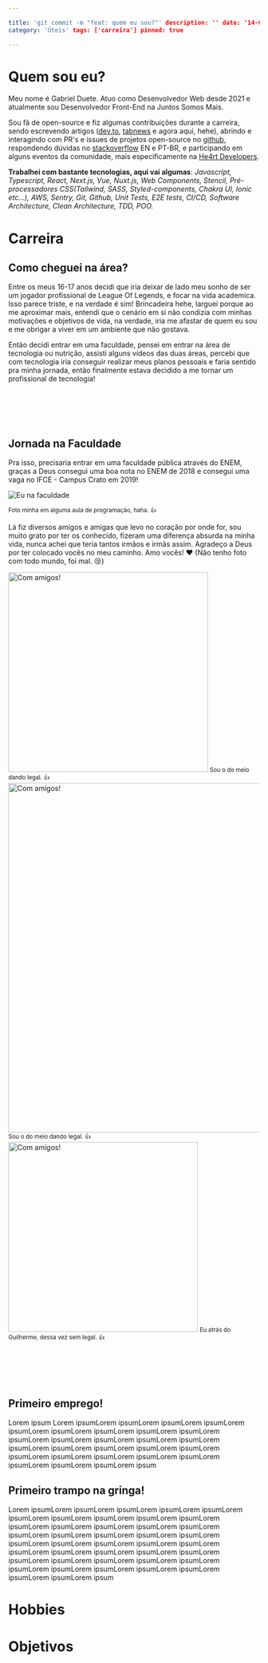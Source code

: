 ```yaml
---

title: 'git commit -m "feat: quem eu sou?"' description: '' date: '14-07-2025'
category: 'Úteis' tags: ['carreira'] pinned: true

---
```


# Quem sou eu?

Meu nome é Gabriel Duete. Atuo como Desenvolvedor Web desde 2021 e atualmente
sou Desenvolvedor Front-End na Juntos Somos Mais.

Sou fã de open-source e fiz algumas contribuições durante a carreira, sendo
escrevendo artigos ([dev.to](https://dev.to/gabrielduete),
[tabnews](https://www.tabnews.com.br/gabrielduete) e agora aqui, hehe), abrindo
e interagindo com PR's e issues de projetos open-source no
[github](https://github.com/gabrielduete), respondendo dúvidas no
[stackoverflow](https://stackoverflow.com/users/16782642/gabriel-duete) EN e
PT-BR, e participando em alguns eventos da comunidade, mais especificamente na
[He4rt Developers](https://heartdevs.com/).

<b>Trabalhei com bastante tecnologias, aqui vai algumas</b>: _Javascript,
Typescript, React, Next.js, Vue, Nuxt.js, Web Components, Stencil,
Pré-processadores CSS(Tailwind, SASS, Styled-components, Chakra UI, Ionic
etc...), AWS, Sentry, Git, Github, Unit Tests, E2E tests, CI/CD, Software
Architecture, Clean Architecture, TDD, POO._

# Carreira

## <strong>Como cheguei na área?</strong>

Entre os meus 16-17 anos decidi que iria deixar de lado meu sonho de ser um
jogador profissional de League Of Legends, e focar na vida academica. Isso
parece triste, e na verdade é sim! Brincadeira hehe, larguei porque ao me
aproximar mais, entendi que o cenário em si não condizia com minhas motivações e
objetivos de vida, na verdade, iria me afastar de quem eu sou e me obrigar a
viver em um ambiente que não gostava.

Então decidi entrar em uma faculdade, pensei em entrar na área de tecnologia ou
nutrição, assisti alguns vídeos das duas áreas, percebi que com tecnologia iria
conseguir realizar meus planos pessoais e faria sentido pra minha jornada, então
finalmente estava decidido a me tornar um profissional de tecnologia!

# ㅤㅤ

## <strong>Jornada na Faculdade</strong>

Pra isso, precisaria entrar em uma faculdade pública através do ENEM, graças a
Deus consegui uma boa nota no ENEM de 2018 e consegui uma vaga no IFCE - Campus
Crato em 2019!

![Eu na faculdade](/assets/images/blog/me-in-faculty.png)

<small>Foto minha em alguma aula de programação, haha. 👍</small>

Lá fiz diversos amigos e amigas que levo no coração por onde for, sou muito
grato por ter os conhecido, fizeram uma diferença absurda na minha vida, nunca
achei que teria tantos irmãos e irmãs assim. Agradeço a Deus por ter colocado
vocês no meu caminho. Amo vocês! ❤️ (Não tenho foto com todo mundo, foi mal. 😢)

<div style={{ display: 'flex', gap: '10px' }}>
  <div>
    <img
      src='/assets/images/blog/friends-1.jpg'
      alt='Com amigos!'
      width='400'
    />
    <small>Sou o do meio dando legal. 👍</small>
  </div>
  <div>
    <img
      src='/assets/images/blog/friends-2.png'
      alt='Com amigos!'
      width='700'
    />
    <small>Sou o do meio dando legal. 👍</small>
  </div>
  <div>
    <img
      src='/assets/images/blog/friends-3.png'
      alt='Com amigos!'
      width='380'
    />
    <small>Eu atrás do Guilherme, dessa vez sem legal. 👍</small>
  </div>
</div>

# ㅤㅤ

## <strong>Primeiro emprego!</strong>

Lorem ipsum Lorem ipsumLorem ipsumLorem ipsumLorem ipsumLorem ipsumLorem
ipsumLorem ipsumLorem ipsumLorem ipsumLorem ipsumLorem ipsumLorem ipsumLorem
ipsumLorem ipsumLorem ipsumLorem ipsumLorem ipsumLorem ipsumLorem ipsumLorem
ipsumLorem ipsumLorem ipsumLorem ipsumLorem ipsumLorem ipsumLorem ipsumLorem
ipsumLorem ipsum

## <strong>Primeiro trampo na gringa!</strong>

Lorem ipsumLorem ipsumLorem ipsumLorem ipsumLorem ipsumLorem ipsumLorem
ipsumLorem ipsumLorem ipsumLorem ipsumLorem ipsumLorem ipsumLorem ipsumLorem
ipsumLorem ipsumLorem ipsumLorem ipsumLorem ipsumLorem ipsumLorem ipsumLorem
ipsumLorem ipsumLorem ipsumLorem ipsumLorem ipsumLorem ipsumLorem ipsumLorem
ipsumLorem ipsumLorem ipsumLorem ipsumLorem ipsumLorem ipsumLorem ipsumLorem
ipsumLorem ipsumLorem ipsumLorem ipsumLorem ipsumLorem ipsumLorem ipsumLorem
ipsumLorem ipsum

# Hobbies

# Objetivos
